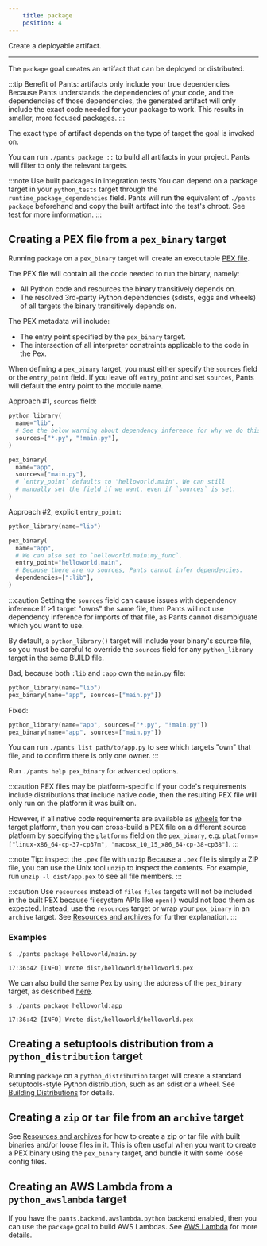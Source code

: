 ```yaml
---
    title: package
    position: 4
---
```


Create a deployable artifact.

---

The `package` goal creates an artifact that can be deployed or distributed.

:::tip Benefit of Pants: artifacts only include your true dependencies
Because Pants understands the dependencies of your code, and the dependencies of those dependencies, the generated artifact will only include the exact code needed for your package to work. This results in smaller, more focused packages.
:::

The exact type of artifact depends on the type of target the goal is invoked on.

You can run `./pants package ::` to build all artifacts in your project. Pants will filter to only the relevant targets.

:::note Use built packages in integration tests
You can depend on a package target in your `python_tests` target through the `runtime_package_dependencies` field. Pants will run the equivalent of `./pants package` beforehand and copy the built artifact into the test's chroot. See [test](./test.mdx) for more imformation.
:::

## Creating a PEX file from a `pex_binary` target

Running `package` on a `pex_binary` target will create an executable [PEX file](../overview/pex-files.mdx).

The PEX file will contain all the code needed to run the binary, namely:

- All Python code and resources the binary transitively depends on.
- The resolved 3rd-party Python dependencies (sdists, eggs and wheels) of all targets the binary transitively depends on.

The PEX metadata will include:

- The entry point specified by the `pex_binary` target.
- The intersection of all interpreter constraints applicable to the code in the Pex.

When defining a `pex_binary` target, you must either specify the `sources` field or the `entry_point` field. If you leave off `entry_point` and set `sources`, Pants will default the entry point to the module name.

Approach #1, `sources` field:

```python title="helloworld/BUILD"
python_library(
  name="lib",
  # See the below warning about dependency inference for why we do this.
  sources=["*.py", "!main.py"],
)

pex_binary(
  name="app",
  sources=["main.py"],
  # `entry_point` defaults to 'helloworld.main'. We can still
  # manually set the field if we want, even if `sources` is set.
)
```

Approach #2, explicit `entry_point`:

```python title="helloworld/BUILD"
python_library(name="lib")

pex_binary(
  name="app",
  # We can also set to `helloworld.main:my_func`.
  entry_point="helloworld.main",
  # Because there are no sources, Pants cannot infer dependencies.
  dependencies=[":lib"],
)
```

:::caution Setting the `sources` field can cause issues with dependency inference
If >1 target "owns" the same file, then Pants will not use dependency inference for imports of that file, as Pants cannot disambiguate which you want to use.

By default, a `python_library()` target will include your binary's source file, so you must be careful to override the `sources` field for any `python_library` target in the same BUILD file.

Bad, because both `:lib` and `:app` own the `main.py` file:

```python
python_library(name="lib")
pex_binary(name="app", sources=["main.py"])
```

Fixed:

```python
python_library(name="app", sources=["*.py", "!main.py"])
pex_binary(name="app", sources=["main.py"])
```

You can run `./pants list path/to/app.py` to see which targets "own" that file, and to confirm there is only one owner.
:::

Run `./pants help pex_binary` for advanced options.

:::caution PEX files may be platform-specific
If your code's requirements include distributions that include native code, then the resulting PEX file will only run on the platform it was built on.

However, if all native code requirements are available as [wheels](https://packaging.python.org/glossary/#term-wheel) for the target platform, then you can cross-build a PEX file on a different source platform by specifying the `platforms` field on the `pex_binary`, e.g. `platforms=["linux-x86_64-cp-37-cp37m", "macosx_10_15_x86_64-cp-38-cp38"]`.
:::

:::note Tip: inspect the `.pex` file with `unzip`
Because a `.pex` file is simply a ZIP file, you can use the Unix tool `unzip` to inspect the contents. For example, run `unzip -l dist/app.pex` to see all file members.
:::

:::caution Use `resources` instead of `files`
`files` targets will not be included in the built PEX because filesystem APIs like `open()` would not load them as expected. Instead, use the `resources` target or wrap your `pex_binary` in an `archive` target. See [Resources and archives](../../using-pants/resources-and-archives.mdx) for further explanation.
:::

### Examples

```text title="Shell"
$ ./pants package helloworld/main.py

17:36:42 [INFO] Wrote dist/helloworld/helloworld.pex
```

We can also build the same Pex by using the address of the `pex_binary` target, as described [here](../../using-pants/concepts/targets-and-build-files.mdx).

```text title="Shell"
$ ./pants package helloworld:app

17:36:42 [INFO] Wrote dist/helloworld/helloworld.pex
```

## Creating a setuptools distribution from a `python_distribution` target

Running `package` on a `python_distribution` target will create a standard setuptools-style Python distribution, such as an sdist or a wheel. See [Building Distributions](../overview/building-distributions.mdx) for details.

## Creating a `zip` or `tar` file from an `archive` target

See [Resources and archives](../../using-pants/resources-and-archives.mdx) for how to create a zip or tar file with built binaries and/or loose files in it. This is often useful when you want to create a PEX binary using the `pex_binary` target, and bundle it with some loose config files.

## Creating an AWS Lambda from a `python_awslambda` target

If you have the `pants.backend.awslambda.python` backend enabled, then you can use the `package` goal to build AWS Lambdas. See [AWS Lambda](../../aws-lambda/python-support.mdx) for more details.

